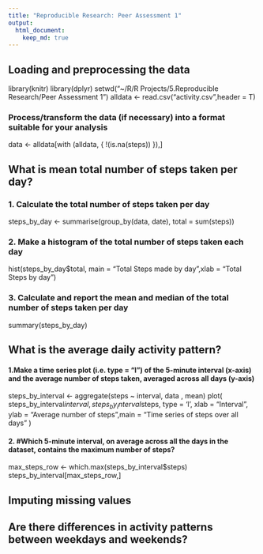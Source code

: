 ```yaml
---
title: "Reproducible Research: Peer Assessment 1"
output: 
  html_document:
    keep_md: true
---
```



## Loading and preprocessing the data
library(knitr)
library(dplyr)
setwd("~/R/R Projects/5.Reproducible Research/Peer Assessment 1")
alldata <- read.csv("activity.csv",header = T)

### Process/transform the data (if necessary) into a format suitable for your analysis
data <- alldata[with (alldata, {
    !(is.na(steps))
}),]

## What is mean total number of steps taken per day?
### 1. Calculate the total number of steps taken per day
steps_by_day <- summarise(group_by(data, date), total = sum(steps))

### 2. Make a histogram of the total number of steps taken each day
hist(steps_by_day$total, main = "Total Steps made by day",xlab = "Total Steps by day")

### 3. Calculate and report the mean and median of the total number of steps taken per day
summary(steps_by_day)

## What is the average daily activity pattern?
#### 1.Make a time series plot (i.e. type = "l") of the 5-minute interval (x-axis) and the average number of steps taken, averaged across all days (y-axis)
steps_by_interval <- aggregate(steps ~ interval, data , mean)
plot(
    steps_by_interval$interval, steps_by_interval$steps, type = 'l',
    xlab = "Interval",
    ylab = "Average number of steps",main = "Time series of steps over all days"
)

#### 2. #Which 5-minute interval, on average across all the days in the dataset, contains the maximum number of steps?
max_steps_row <- which.max(steps_by_interval$steps)
steps_by_interval[max_steps_row,]

## Imputing missing values


## Are there differences in activity patterns between weekdays and weekends?
